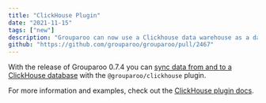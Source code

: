 ```yaml
---
title: "ClickHouse Plugin"
date: "2021-11-15"
tags: ["new"]
description: "Grouparoo can now use a Clickhouse data warehouse as a data source."
github: "https://github.com/grouparoo/grouparoo/pull/2467"
---
```


With the release of Grouparoo 0.7.4 you can [sync data from and to
a ClickHouse database](/integrations/sources/clickhouse) with the `@grouparoo/clickhouse` plugin.

For more information and examples, check out the
[ClickHouse plugin docs](/docs/integrations/grouparoo-clickhouse).
